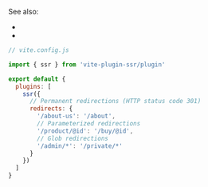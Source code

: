 
See also:

- <Link href="/redirect" noBreadcrumb={true} />
- <Link href="/render" noBreadcrumb={true} />

```js
// vite.config.js

import { ssr } from 'vite-plugin-ssr/plugin'

export default {
  plugins: [
    ssr({
      // Permanent redirections (HTTP status code 301)
      redirects: {
        '/about-us': '/about',
        // Parameterized redirections
        '/product/@id': '/buy/@id',
        // Glob redirections
        '/admin/*': '/private/*'
      }
    })
  ]
}
```
